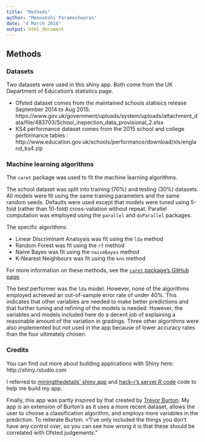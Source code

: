 ```yaml
---
title: "Methods"
author: "Meenakshi Parameshwaran"
date: "4 March 2016"
output: html_document
---
```



## Methods

### Datasets

Two datasets were used in this shiny app. Both come from the UK Department of Education's statistics page.

- Ofsted dataset comes from the maintained schools statisics release September 2014 to Aug 2015: https://www.gov.uk/government/uploads/system/uploads/attachment_data/file/483703/School_inspection_data_provisional_2.xlsx
- KS4 performance dataset comes from the 2015 school and college performance tables : http://www.education.gov.uk/schools/performance/download/xls/england_ks4.zip

### Machine learning algorithms

The `caret` package was used to fit the machine learning algorithms.

The school dataset was split into training (70%) and testing (30%) datasets. All models were fit using the same training parameters and the same random seeds. Defaults were used except that models were tuned using 5-fold (rather than 10-fold) cross-valiation without repeat. Parallel computation was employed using the `parallel` and `doParallel` packages.

The specific algorithms:

- Linear Discriminant Analsysis was fit using the `lda` method
- Random Forest was fit using the `rf` method
- Naive Bayes was fit using the `naiveBayes` method
- K-Nearest Neighbours was fit using the `knn` method

For more information on these methods, see the [`caret` package's GitHub page](http://topepo.github.io/caret/index.html).

The best performer was the `lda` model. However, none of the algorithms employed achieved an out-of-sample error rate of under 40%. This indicates that other variables are needed to make better predictions and that further tuning and refining of the models is needed. However, the variables and models included here do a decent job of explaining a reasonable amount of the variation in gradings. Three other algorithms were also implemented but not used in the app because of lower accuracy rates than the four ultimately chosen.

### Credits

You can find out more about building applications with Shiny here: http://shiny.rstudio.com

I referred to [miningthedetails' shiny app ](https://miningthedetails.shinyapps.io/knn-dashboard-shiny-plotly/) and [hack-r's server.R code](https://github.com/hack-r/coursera_shiny/blob/master/server.R) code to help me build my app.


Finally, this app was partly inspired by that created by [Trevor Burton](https://www.jtb-education.co.uk/ofstedpredictor.php). My app is an extension of Burton's as it uses a more recent dataset, allows the user to choose a classification algorithm, and employs more variables in the prediction. To reiterate Burton:
>"I've only included the things you don't have any control over, so you can see how wrong it is that these should be correlated with Ofsted judgements."